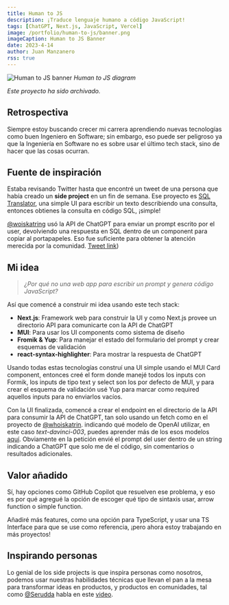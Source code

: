 ```yaml
---
title: Human to JS
description: ¡Traduce lenguaje humano a código JavaScript!
tags: [ChatGPT, Next.js, JavaScript, Vercel]
image: /portfolio/human-to-js/banner.png
imageCaption: Human to JS Banner
date: 2023-4-14
author: Juan Manzanero
rss: true
---
```


![Human to JS banner](@/assets/portfolio/human-to-js/banner.png) _Human to JS diagram_

_Este proyecto ha sido archivado._

## Retrospectiva

Siempre estoy buscando crecer mi carrera aprendiendo nuevas tecnologías como buen Ingeniero en Software; sin embargo, eso puede ser peligroso ya que la Ingeniería en Software no es sobre usar el último tech stack, sino de hacer que las cosas ocurran.

## Fuente de inspiración

Estaba revisando Twitter hasta que encontré un tweet de una persona que había creado un **side project** en un fin de semana. Ese proyecto es [SQL Translator](https://www.sqltranslate.app/), una simple UI para escribir un texto describiendo una consulta, entonces obtienes la consulta en código SQL, ¡simple!

[@woiskatring](https://twitter.com/whoiskatrin?ref_src=twsrc%5Etfw%7Ctwcamp%5Etweetembed%7Ctwterm%5E1634973237829599233%7Ctwgr%5Eb49b9d28e6ea7383ef16ea3c8c6040656ff0c944%7Ctwcon%5Es1_&ref_url=https%3A%2F%2Fpublish.twitter.com%2F%3Fquery%3Dhttps3A2F2Ftwitter.com2Fwhoiskatrin2Fstatus2F1634973237829599233widget%3DTweet) usó la API de ChatGPT para enviar un prompt escrito por el user, devolviendo una respuesta en SQL dentro de un component para copiar al portapapeles. Eso fue suficiente para obtener la atención merecida por la comunidad. [Tweet link](https://twitter.com/whoiskatrin/status/1634973237829599233))

## Mi idea

> _¿Por qué no una web app para escribir un prompt y genera código JavaScript?_

Así que comencé a construir mi idea usando este tech stack:

- **Next.js**: Framework web para construir la UI y como Next.js provee un directorio API para comunicarte con la API de ChatGPT
- **MUI**: Para usar los UI components como sistema de diseño
- **Fromik & Yup**: Para manejar el estado del formulario del prompt y crear esquemas de validación
- **react-syntax-highlighter**: Para mostrar la respuesta de ChatGPT

Usando todas estas tecnologías construí una UI simple usando el MUI Card component, entonces creé el form donde manejé todos los inputs con Formik, los inputs de tipo text y select son los por defecto de MUI, y para crear el esquema de validación usé Yup para marcar como required aquellos inputs para no enviarlos vacíos.

Con la UI finalizada, comencé a crear el endpoint en el directorio de la API para consumir la API de ChatGPT, tan solo usando un fetch como en el proyecto de [@whoiskatrin](https://twitter.com/whoiskatrin?ref_src=twsrc%5Etfw%7Ctwcamp%5Etweetembed%7Ctwterm%5E1634973237829599233%7Ctwgr%5Eb49b9d28e6ea7383ef16ea3c8c6040656ff0c944%7Ctwcon%5Es1_&ref_url=https%3A%2F%2Fpublish.twitter.com%2F%3Fquery%3Dhttps3A2F2Ftwitter.com2Fwhoiskatrin2Fstatus2F1634973237829599233widget%3DTweet). indicando qué modelo de OpenAI utilizar, en este caso _text-davinci-003_, puedes aprender más de los esos modelos [aquí](https://platform.openai.com/docs/api-reference/models/list). Obviamente en la petición envié el prompt del user dentro de un string indicando a ChatGPT que solo me de el código, sin comentarios o resultados adicionales.

## Valor añadido

Sí, hay opciones como GitHub Copilot que resuelven ese problema, y eso es por qué agregué la opción de escoger qué tipo de sintaxis usar, arrow function o simple function.

Añadiré más features, como una opción para TypeScript, y usar una TS Interface para que se use como referencia, ¡pero ahora estoy trabajando en más proyectos!

## Inspirando personas

Lo genial de los side projects is que inspira personas como nosotros, podemos usar nuestras habilidades técnicas que llevan el pan a la mesa para transformar ideas en productos, y productos en comunidades, tal como [@Serudda](https://twitter.com/serudda) habla en este [video](https://www.youtube.com/watch?v=LXgPNdw8avI&t).
